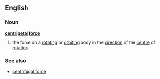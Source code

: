 ==English==
===Noun===
{{wikipedia}}
'''[[centripetal]] [[force]]'''
#{{physics}} the force on a [[rotating]] or [[orbiting]] body in the [[direction]] of the [[centre]] of [[rotation]]
===See also===
*[[centrifugal force]]